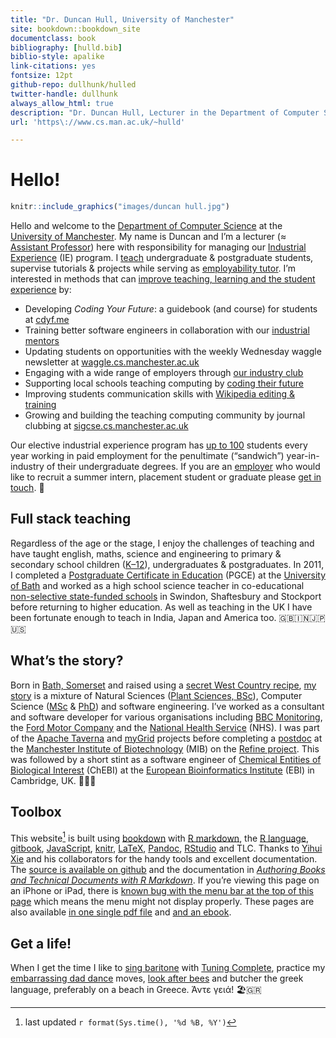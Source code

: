 ```yaml
---
title: "Dr. Duncan Hull, University of Manchester"
site: bookdown::bookdown_site
documentclass: book
bibliography: [hulld.bib]
biblio-style: apalike
link-citations: yes
fontsize: 12pt
github-repo: dullhunk/hulled
twitter-handle: dullhunk
always_allow_html: true
description: "Dr. Duncan Hull, Lecturer in the Department of Computer Science at the University of Manchester"
url: 'https\://www.cs.man.ac.uk/~hulld'

---
```


# Hello! {-}

```r
knitr::include_graphics("images/duncan hull.jpg")
```

Hello and welcome to the [Department of Computer Science](https://www.cs.manchester.ac.uk/) at the [University of Manchester](https://www.manchester.ac.uk). My name is Duncan and I'm a lecturer (≈ [Assistant Professor](https://en.wikipedia.org/wiki/Assistant_professor)) here with responsibility for managing our [Industrial Experience](https://www.cs.manchester.ac.uk/study/undergraduate/industrial-experience/) (IE) program. I [teach](http://www.cs.man.ac.uk/~hulld/teaching.html) undergraduate & postgraduate students, supervise tutorials & projects while serving as [employability tutor](http://studentnet.cs.manchester.ac.uk/employment/placement/). I'm interested in methods that can [improve teaching, learning and the student experience](http://www.cs.man.ac.uk/~hulld/research.html) by:

* Developing *Coding Your Future*: a guidebook (and course) for students at [cdyf.me](https://www.cdyf.me)
* Training better software engineers in collaboration with our [industrial mentors](https://www.cs.manchester.ac.uk/connect/business-engagement/industrial-mentoring/)
* Updating students on opportunities with the weekly Wednesday waggle newsletter at [waggle.cs.manchester.ac.uk](https://waggle.cs.manchester.ac.uk/waggle/about)
* Engaging with a wide range of employers through [our industry club](https://www.cs.manchester.ac.uk/connect/business-engagement/)
* Supporting local schools teaching computing by [coding their future](http://www.cs.man.ac.uk/~hulld/coding-their-future.html)
* Improving students communication skills with [Wikipedia editing & training](#wikipedia)
* Growing and building the teaching computing community by journal clubbing at [sigcse.cs.manchester.ac.uk](https://sigcse.cs.manchester.ac.uk/)

Our elective industrial experience program has [up to 100](#employability) students every year working in paid employment for the penultimate (“sandwich”) year-in-industry of their undergraduate degrees. If you are an [employer](http://www.cs.man.ac.uk/~hulld/employers.html) who would like to recruit a summer intern, placement student or graduate please [get in touch](http://www.cs.man.ac.uk/~hulld/contact.html). 🐝

## Full stack teaching  {-}
Regardless of the age or the stage, I enjoy the challenges of teaching and have taught english, maths, science and engineering to primary & secondary school children ([K--12](https://en.wikipedia.org/wiki/K%E2%80%9312)), undergraduates & postgraduates. In 2011, I completed a [Postgraduate Certificate in Education](https://en.wikipedia.org/wiki/Postgraduate_Certificate_in_Education) (PGCE) at the [University of Bath](https://www.bath.ac.uk/) and worked as a high school science teacher in co-educational [non-selective state-funded schools](https://en.wikipedia.org/wiki/State-funded_schools_(England)) in Swindon, Shaftesbury and Stockport before returning to higher education. As well as teaching in the UK I have been fortunate enough to teach in India, Japan and America too. 🇬🇧🇮🇳🇯🇵🇺🇸

## What's the story? {-}
Born in [Bath, Somerset](https://en.wikipedia.org/wiki/Bath,_Somerset) and raised using a [secret West Country recipe](https://en.wikipedia.org/wiki/West_Country), [my story](https://uk.linkedin.com/in/duncanhull) is a mixture of Natural Sciences ([Plant Sciences, BSc](https://speakerdeck.com/dullhunk/why-study-plants)), Computer Science ([MSc](http://www.cs.man.ac.uk/~hulld/msc2003.html) & [PhD](https://ethos.bl.uk/OrderDetails.do?uin=uk.bl.ethos.497578)) and software engineering. I’ve worked as a consultant and software developer for various organisations including [BBC Monitoring](https://en.wikipedia.org/wiki/BBC_Monitoring), the [Ford Motor Company](https://en.wikipedia.org/wiki/Ford_Motor_Company) and the [National Health Service](https://en.wikipedia.org/wiki/National_Health_Service) (NHS). I was part of the [Apache Taverna](https://en.wikipedia.org/wiki/Apache_Taverna) and [myGrid](https://en.wikipedia.org/wiki/MyGrid) projects before completing a [postdoc](https://en.wikipedia.org/wiki/Postdoctoral_researcher) at the [Manchester Institute of Biotechnology](https://www.mib.manchester.ac.uk/) (MIB) on the [Refine project](http://www.nactem.ac.uk/pathtext/). This was followed by a short stint as a software engineer of [Chemical Entities of Biological Interest](https://en.wikipedia.org/wiki/ChEBI) (ChEBI) at the [European Bioinformatics Institute](https://en.wikipedia.org/wiki/European_Bioinformatics_Institute) (EBI) in Cambridge, UK. 🧬🇪🇺

## Toolbox  {-}
This website^[last updated `r format(Sys.time(), '%d %B, %Y')`] is built using [bookdown](https://bookdown.org) with [R markdown](https://rmarkdown.rstudio.com/), the [R language](https://en.wikipedia.org/wiki/R_(programming_language)), [gitbook](https://www.gitbook.com), [JavaScript](https://en.wikipedia.org/wiki/JavaScript), [knitr](https://en.wikipedia.org/wiki/Knitr), [LaTeX](https://en.wikipedia.org/wiki/LaTeX), [Pandoc](https://pandoc.org/), [RStudio](https://rstudio.com/) and TLC. Thanks to [Yihui Xie](https://yihui.org) and his collaborators for the handy tools and excellent documentation. The [source is available on github](https://github.com/dullhunk/hulled) and the documentation in *[Authoring Books and Technical Documents with R Markdown](https://bookdown.org/yihui/bookdown/)*. If you're viewing this page on an iPhone or iPad, there is [known bug with the menu bar at the top of this page](https://github.com/rstudio/bookdown/issues/60) which means the menu might not display properly. These pages are also available [in one single pdf file](http://www.cs.man.ac.uk/~hulld/duncan-hull.pdf) and [and an ebook](http://www.cs.man.ac.uk/~hulld/duncan-hull.epub).

## Get a life!  {-}
When I get the time I like to [sing baritone](https://en.wikipedia.org/wiki/Baritone) with [Tuning Complete](#tuningcomplete), practice my [embarrassing dad dance](#tuningcomplete) moves, [look after bees](http://beelife.cs.manchester.ac.uk/) and butcher the greek language, preferably on a beach in Greece. Άντε γειά! 🏖️🇬🇷
